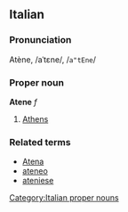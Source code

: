 ==Italian==
===Pronunciation===
Atène, /aˈtɛne/, /<tt>a"tEne</tt>/
===Proper noun===
[[Category:Italian proper nouns]]
'''Atene''' ''f''

# [[Athens]]

===Related terms===
*[[Atena]]
*[[ateneo]]
*[[ateniese]]